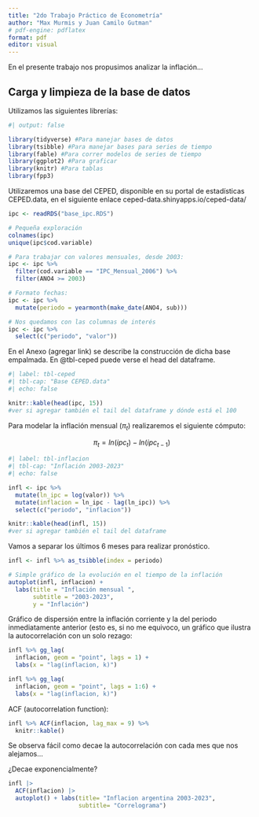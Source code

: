 ```yaml
---
title: "2do Trabajo Práctico de Econometría"
author: "Max Murmis y Juan Camilo Gutman"
# pdf-engine: pdflatex
format: pdf
editor: visual
---
```


En el presente trabajo nos propusimos analizar la inflación...

## Carga y limpieza de la base de datos

Utilizamos las siguientes librerías:

```r
#| output: false

library(tidyverse) #Para manejar bases de datos
library(tsibble) #Para manejar bases para series de tiempo
library(fable) #Para correr modelos de series de tiempo
library(ggplot2) #Para graficar
library(knitr) #Para tablas
library(fpp3)
```

Utilizaremos una base del CEPED, disponible en su portal de estadísticas CEPED.data, en el siguiente enlace ceped-data.shinyapps.io/ceped-data/

```r
ipc <- readRDS("base_ipc.RDS")
```

```r

# Pequeña exploración
colnames(ipc)
unique(ipc$cod.variable)

# Para trabajar con valores mensuales, desde 2003:
ipc <- ipc %>%
  filter(cod.variable == "IPC_Mensual_2006") %>%
  filter(ANO4 >= 2003)

# Formato fechas:
ipc <- ipc %>%
  mutate(periodo = yearmonth(make_date(ANO4, sub)))

# Nos quedamos con las columnas de interés
ipc <- ipc %>% 
  select(c("periodo", "valor"))
```

En el Anexo (agregar link) se describe la construcción de dicha base empalmada. En @tbl-ceped puede verse el head del dataframe.

```r
#| label: tbl-ceped
#| tbl-cap: "Base CEPED.data"
#| echo: false

knitr::kable(head(ipc, 15))
#ver si agregar también el tail del dataframe y dónde está el 100
```

Para modelar la inflación mensual $(\pi_t)$ realizaremos el siguiente cómputo:

$$
\pi_t = ln(ipc_t) - ln(ipc_{t-1})
$$

```r
#| label: tbl-inflacion
#| tbl-cap: "Inflación 2003-2023"
#| echo: false

infl <- ipc %>% 
  mutate(ln_ipc = log(valor)) %>%
  mutate(inflacion = ln_ipc - lag(ln_ipc)) %>% 
  select(c("periodo", "inflacion"))

knitr::kable(head(infl, 15))
#ver si agregar también el tail del dataframe
```

Vamos a separar los últimos 6 meses para realizar pronóstico.

```r
infl <- infl %>% as_tsibble(index = periodo)
```

```r
# Simple gráfico de la evolución en el tiempo de la inflación
autoplot(infl, inflacion) +
  labs(title = "Inflación mensual ",
       subtitle = "2003-2023",
       y = "Inflación")
```

Gráfico de dispersión entre la inflación corriente y la del periodo inmediatamente anterior (esto es, si no me equivoco, un gráfico que ilustra la autocorrelación con un solo rezago:

```r
infl %>% gg_lag(
  inflacion, geom = "point", lags = 1) +
  labs(x = "lag(inflacion, k)")
```

```r
infl %>% gg_lag(
  inflacion, geom = "point", lags = 1:6) +
  labs(x = "lag(inflacion, k)")
```

ACF (autocorrelation function):

```r
infl %>% ACF(inflacion, lag_max = 9) %>% 
  knitr::kable()

```

Se observa fácil como decae la autocorrelación con cada mes que nos alejamos...

¿Decae exponencialmente?

```r
infl |>
  ACF(inflacion) |>
  autoplot() + labs(title= "Inflacion argentina 2003-2023",
                    subtitle= "Correlograma")
```

